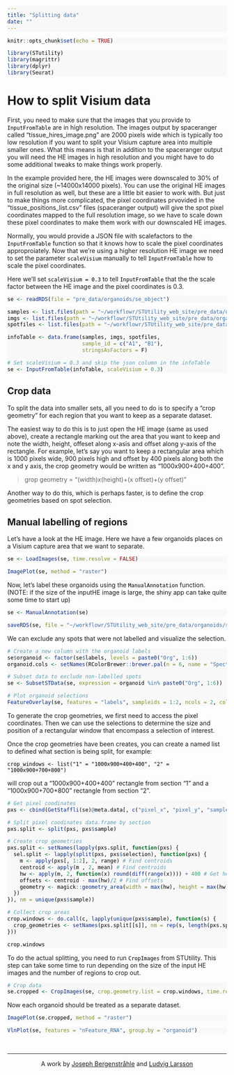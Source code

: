 ```yaml
---
title: "Splitting data"
date: ""
---
```


<style type="text/css">
div.main-container {
  background-color: #FFFFFF !important;
  max-width: 1800px;
  margin-left: auto;
  margin-right: auto;
}
</style>

<style>
#TOC {
  background: url("https://www.spatialresearch.org/wp-content/uploads/2019/09/str-logo-spatial_research_3@2x.png");
  background-size: contain;
  padding-top: 100px !important;
  background-repeat: no-repeat;
  width: 500px;
  color: black;
  border-color: #FFFFFF !important;
}
</style>

<style> code, pre{
  background-color: #F8F8F8 !important;
  color: black !important;
}
</style>

<style> .watch-out {
  background-color: #F0F0F0;
  border: 1px #F0F0F0;
}
<style>

<style> 
body {
  color: black;
  font-size: 20pt;
}
</style>

```r
knitr::opts_chunk$set(echo = TRUE)
```

```r
library(STutility)
library(magrittr)
library(dplyr)
library(Seurat)
```

# How to split Visium data

First, you need to make sure that the images that you provide to `InputFromTable` are in high resolution. The images output by spaceranger called "tissue_hires_image.png" are 2000 pixels wide which is typically too low resolution if you want to split your Visium capture area into multiple smaller ones. 
What this means is that in addition to the spaceranger output you will need the HE images in high resolution and you might have to do some additional tweaks to make things work properly.

In the example provided here, the HE images were downscaled to 30% of the original size (~14000x14000 pixels). You can use the original HE images in full resolution as well, but these are a little bit easier to work with. But just to make things more complicated, the pixel coordinates prvovided in the "tissue_positions_list.csv" files (spaceranger output) will give the spot pixel coordinates mapped to the full resolution image, so we have to scale down these pixel coordinates to make them work with our downscaled HE images. 

Normally, you would provide a JSON file with scalefactors to the `InputFromTable` function so that it knows how to scale the pixel coordinates approproiately. Now that we're using a higher resolution HE image we need to set the parameter `scaleVisium` manually to tell `InputFromTable` how to scale the pixel coordinates.

Here we'll set `scaleVisium = 0.3` to tell `InputFromTable` that the the scale factor between the HE image and the pixel coordinates is 0.3.

```r
se <- readRDS(file = "pre_data/organoids/se_object")
```

```r

samples <- list.files(path = "~/workflowr/STUtility_web_site/pre_data/organoids/", pattern = "filtered_feature_bc_matrix.h5", recursive = T, full.names = T)
imgs <- list.files(path = "~/workflowr/STUtility_web_site/pre_data/organoids/", pattern = "small.jpg", recursive = T, full.names = T)
spotfiles <- list.files(path = "~/workflowr/STUtility_web_site/pre_data/organoids/", pattern = "tissue_positions_list.csv", recursive = T, full.names = T)

infoTable <- data.frame(samples, imgs, spotfiles, 
                        sample_id = c("A1", "B1"), 
                        stringsAsFactors = F)

# Set scaleVisium = 0.3 and skip the json column in the infoTable
se <- InputFromTable(infoTable, scaleVisium = 0.3)

```

## Crop data

To split the data into smaller sets, all you need to do is to specify a "crop geometry" for each region that you want to keep as a separate dataset.

The easiest way to do this is to just open the HE image (same as used above), create a rectangle marking out the area that you want to keep and note the width, height, offeset along x-asis and offset along y-axis of the rectangle. For example, let's say you want to keep a rectangular area which is 1000 pixels wide, 900 pixels high and offset by 400 pixels along both the x and y axis, the crop geometry would be written as "1000x900+400+400".

> grop geometry = "(width)x(height)+(x offset)+(y offset)"

Another way to do this, which is perhaps faster, is to define the crop geometries based on spot selection.

## Manual labelling of regions

Let's have a look at the HE image. Here we have a few organoids places on a Visium capture area that we want to separate.

```r
se <- LoadImages(se, time.resolve = FALSE)
```

```r
ImagePlot(se, method = "raster")
```

Now, let's label these organoids using the `ManualAnnotation` function. (NOTE: if the size of the inputHE image is large, the shiny app can take quite some time to start up)

```r
se <- ManualAnnotation(se)
```
```r
saveRDS(se, file = "~/workflowr/STUtility_web_site/pre_data/organoids/se_object")
```

We can exclude any spots that were not labelled and visualize the selection.

```r

# Create a new column with the organoid labels
se$organoid <- factor(se$labels, levels = paste0("Org", 1:6))
organoid.cols <- setNames(RColorBrewer::brewer.pal(n = 6, name = "Spectral"), nm = paste0("Org", 1:6))

# Subset data to exclude non-labelled spots 
se <- SubsetSTData(se, expression = organoid %in% paste0("Org", 1:6))

# Plot organoid selections
FeatureOverlay(se, features = "labels", sampleids = 1:2, ncols = 2, cols = organoid.cols)
```

To generate the crop geometries, we first need to access the pixel coordinates. Then we can use the selections to determine the size and position of a rectangular window that encompass a selection of interest.

Once the crop geometries have been creates, you can create a named list to defined what section is being split, for example:

`crop_windows <- list("1" = "1000x900+400+400", "2" = "1000x900+700+800")` 

will crop out a "1000x900+400+400" rectangle from section "1" and a "1000x900+700+800" rectangle from section "2".

```r

# Get pixel coodinates 
pxs <- cbind(GetStaffli(se)@meta.data[, c("pixel_x", "pixel_y", "sample")], selection = se$organoid)

# Split pixel coodinates data.frame by section
pxs.split <- split(pxs, pxs$sample)

# Create crop geometries
pxs.split <- setNames(lapply(pxs.split, function(pxs) {
  sel.split <- lapply(split(pxs, pxs$selection), function(pxs) {
    m <- apply(pxs[, 1:2], 2, range) # Find centroids
    centroid <- apply(m , 2, mean) # Find centroids
    hw <- apply(m, 2, function(x) round(diff(range(x)))) + 400 # Get height/width and add some extra space
    offsets <- centroid - max(hw)/2 # Find offsets
    geometry <- magick::geometry_area(width = max(hw), height = max(hw), x_off = offsets[1], y_off = offsets[2])
  })
}), nm = unique(pxs$sample))

# Collect crop areas
crop.windows <- do.call(c, lapply(unique(pxs$sample), function(s) {
  crop_geometries <- setNames(pxs.split[[s]], nm = rep(s, length(pxs.split[[s]])))
}))

crop.windows

```

To do the actual splitting, you need to run `CropImages` from STUtility. This step can take some time to run depending on the size of the input HE images and the number of regions to crop out.

```r

# Crop data
se.cropped <- CropImages(se, crop.geometry.list = crop.windows, time.resolve = TRUE, verbose = TRUE)

```

Now each organoid should be treated as a separate dataset.

```r

ImagePlot(se.cropped, method = "raster")

```

```r

VlnPlot(se, features = "nFeature_RNA", group.by = "organoid")

```


&nbsp;
<hr />
<p style="text-align: center;">A work by <a href="mailto: j.bergenstrahle@scilifelab.se">Joseph Bergenstråhle</a> and <a href="mailto: ludvig.larsson@scilifelab.se">Ludvig Larsson</a></p>

<link rel="stylesheet" href="https://cdnjs.cloudflare.com/ajax/libs/font-awesome/4.7.0/css/font-awesome.min.css">

<p style="text-align: center;">
    <a href="https://www.spatialresearch.org" class="fa fa-beer"></a>
</p>

&nbsp;
